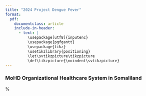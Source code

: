 ```yaml
---
title: "2024 Project Dengue Fever"
format: 
  pdf:
    documentclass: article
    include-in-header:
      - text: |
          \usepackage[utf8]{inputenc}
          \usepackage{pgfgantt}
          \usepackage{tikz}
          \usetikzlibrary{positioning}
          \let\svtikzpicture\tikzpicture
          \def\tikzpicture{\noindent\svtikzpicture}
---
```



### MoHD Organizational Healthcare System in Somaliland

\pagenumbering{gobble}


\begin{tikzpicture}[
    grow=right,
    level 1/.style={sibling distance=10mm},
    level 2/.style={sibling distance=10mm},
    level 3/.style={sibling distance=10mm},
    level distance=32mm,
    every node/.style={rectangle,draw,align=center}
  ]

  \node {MoHD}
    child {node (Maroodijeeh) {Maroodijeeh (Region \\ Medical Office)}
      child {node (HargeisaDistrict) {Hargeisa District \\Medical Office}
        child {node {31 May}}
        child {node {26 June}}
        child {node {Ahmed Dhagah}}
        child {node {Mohamed Moge}}
        child {node {Gacan Libaax}}
        child {node {Ibrahim Kodbuur}}
        child {node {Mohamoud Haibe}}
        child {node {Ahmed Moallim Haruun}} } }
      child {node {Gebiley District \\Medical Office}
    child {node {Togdheer Region}}
    child {node {Sahil Region}}
    child {node {Awdal Region}}
    child {node {Sool Region}}
    child {node {Sanaag Region}};


\end{tikzpicture}

%


\begin{tikzpicture}[
    grow=right,
    level 1/.style={sibling distance=10mm},
    level 2/.style={sibling distance=10mm},
    level 3/.style={sibling distance=10mm},
    level distance=32mm,
    every node/.style={rectangle,draw,align=center}
  ]

  \node (MoHD) {MoHD}


  \node [right=5mm of MoHD] (Public) {Public Sector}
    child {node {Primary Health Units \\ (PHUs)}}
    child {node {Health Centers\\ (HCs)}}
    child {node {Referral Health Centers\\ (RHCs)}}
    child {node {Regional Hospitals}}
    child {node {Specialist Hospitals \\ (TB, Mental, FGM)}}
    child {node {Hargeisa Group Hospital\\ (HGH)}};

  \draw (MoHD) -- (Public);
\end{tikzpicture}

